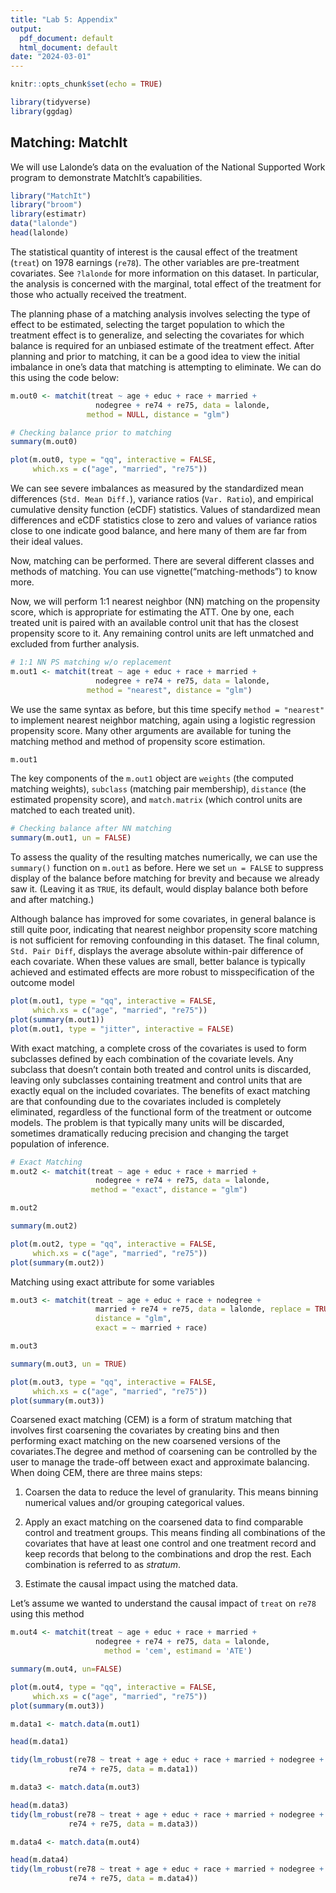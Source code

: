 ```yaml
---
title: "Lab 5: Appendix"
output:
  pdf_document: default
  html_document: default
date: "2024-03-01"
---
```

```r
knitr::opts_chunk$set(echo = TRUE)
```


```r
library(tidyverse)
library(ggdag)
```


## Matching: MatchIt

We will use Lalonde's data on the evaluation of the National Supported Work program to demonstrate MatchIt's capabilities.

```r
library("MatchIt")
library("broom")
library(estimatr)
data("lalonde")
head(lalonde)
```

The statistical quantity of interest is the causal effect of the treatment (`treat`) on 1978 earnings (`re78`). The other variables are pre-treatment covariates. See `?lalonde` for more information on this dataset. In particular, the analysis is concerned with the marginal, total effect of the treatment for those who actually received the treatment.

The planning phase of a matching analysis involves selecting the type of effect to be estimated, selecting the target population to which the treatment effect is to generalize, and selecting the covariates for which balance is required for an unbiased estimate of the treatment effect. After planning and prior to matching, it can be a good idea to view the initial imbalance in one's data that matching is attempting to eliminate. We can do this using the code below:

```r
m.out0 <- matchit(treat ~ age + educ + race + married + 
                   nodegree + re74 + re75, data = lalonde,
                 method = NULL, distance = "glm")
```

```r
# Checking balance prior to matching
summary(m.out0)
```

```r
plot(m.out0, type = "qq", interactive = FALSE,
     which.xs = c("age", "married", "re75"))
```

We can see severe imbalances as measured by the standardized mean differences (`Std. Mean Diff.`), variance ratios (`Var. Ratio`), and empirical cumulative density function (eCDF) statistics. Values of standardized mean differences and eCDF statistics close to zero and values of variance ratios close to one indicate good balance, and here many of them are far from their ideal values.

Now, matching can be performed. There are several different classes and methods of matching. You can use vignette("matching-methods") to know more.

Now, we will perform 1:1 nearest neighbor (NN) matching on the propensity score, which is appropriate for estimating the ATT. One by one, each treated unit is paired with an available control unit that has the closest propensity score to it. Any remaining control units are left unmatched and excluded from further analysis.

```r
# 1:1 NN PS matching w/o replacement
m.out1 <- matchit(treat ~ age + educ + race + married + 
                   nodegree + re74 + re75, data = lalonde,
                 method = "nearest", distance = "glm")
```

We use the same syntax as before, but this time specify `method = "nearest"` to implement nearest neighbor matching, again using a logistic regression propensity score. Many other arguments are available for tuning the matching method and method of propensity score estimation.

```r
m.out1
```

The key components of the `m.out1` object are `weights` (the computed matching weights), `subclass` (matching pair membership), `distance` (the estimated propensity score), and `match.matrix` (which control units are matched to each treated unit).

```r
# Checking balance after NN matching
summary(m.out1, un = FALSE)
```

To assess the quality of the resulting matches numerically, we can use the `summary()` function on `m.out1` as before. Here we set `un = FALSE` to suppress display of the balance before matching for brevity and because we already saw it. (Leaving it as `TRUE`, its default, would display balance both before and after matching.)

Although balance has improved for some covariates, in general balance is still quite poor, indicating that nearest neighbor propensity score matching is not sufficient for removing confounding in this dataset. The final column, `Std. Pair Diff`, displays the average absolute within-pair difference of each covariate. When these values are small, better balance is typically achieved and estimated effects are more robust to misspecification of the outcome model

```r
plot(m.out1, type = "qq", interactive = FALSE,
     which.xs = c("age", "married", "re75"))
plot(summary(m.out1))
plot(m.out1, type = "jitter", interactive = FALSE)
```

With exact matching, a complete cross of the covariates is used to form subclasses defined by each combination of the covariate levels. Any subclass that doesn't contain both treated and control units is discarded, leaving only subclasses containing treatment and control units that are exactly equal on the included covariates. The benefits of exact matching are that confounding due to the covariates included is completely eliminated, regardless of the functional form of the treatment or outcome models. The problem is that typically many units will be discarded, sometimes dramatically reducing precision and changing the target population of inference.

```r
# Exact Matching
m.out2 <- matchit(treat ~ age + educ + race + married + 
                   nodegree + re74 + re75, data = lalonde,
                  method = "exact", distance = "glm")
```

```r
m.out2
```

```r
summary(m.out2)
```

```r
plot(m.out2, type = "qq", interactive = FALSE,
     which.xs = c("age", "married", "re75"))
plot(summary(m.out2))
```

Matching using exact attribute for some variables

```r
m.out3 <- matchit(treat ~ age + educ + race + nodegree +
                   married + re74 + re75, data = lalonde, replace = TRUE,
                   distance = "glm",
                   exact = ~ married + race)

```

```r
m.out3
```

```r
summary(m.out3, un = TRUE)
```

```r
plot(m.out3, type = "qq", interactive = FALSE,
     which.xs = c("age", "married", "re75"))
plot(summary(m.out3))
```

Coarsened exact matching (CEM) is a form of stratum matching that involves first coarsening the covariates by creating bins and then performing exact matching on the new coarsened versions of the covariates.The degree and method of coarsening can be controlled by the user to manage the trade-off between exact and approximate balancing. When doing CEM, there are three mains steps:

1.  Coarsen the data to reduce the level of granularity. This means binning numerical values and/or grouping categorical values.

2.  Apply an exact matching on the coarsened data to find comparable control and treatment groups. This means finding all combinations of the covariates that have at least one control and one treatment record and keep records that belong to the combinations and drop the rest. Each combination is referred to as *stratum*.

3.  Estimate the causal impact using the matched data.

Let's assume we wanted to understand the causal impact of `treat` on `re78` using this method

```r
m.out4 <- matchit(treat ~ age + educ + race + married + 
                   nodegree + re74 + re75, data = lalonde, 
                     method = 'cem', estimand = 'ATE')

summary(m.out4, un=FALSE)
```

```r
plot(m.out4, type = "qq", interactive = FALSE,
     which.xs = c("age", "married", "re75"))
plot(summary(m.out3))
```

```r
m.data1 <- match.data(m.out1)

head(m.data1)

tidy(lm_robust(re78 ~ treat + age + educ + race + married + nodegree + 
             re74 + re75, data = m.data1))
```

```r
m.data3 <- match.data(m.out3)

head(m.data3)
tidy(lm_robust(re78 ~ treat + age + educ + race + married + nodegree + 
             re74 + re75, data = m.data3))

```

```r
m.data4 <- match.data(m.out4)

head(m.data4)
tidy(lm_robust(re78 ~ treat + age + educ + race + married + nodegree + 
             re74 + re75, data = m.data4))

```
